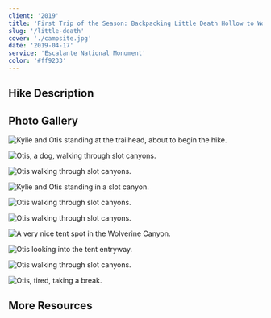```yaml
---
client: '2019'
title: 'First Trip of the Season: Backpacking Little Death Hollow to Wolverine Canyon'
slug: '/little-death'
cover: './campsite.jpg'
date: '2019-04-17'
service: 'Escalante National Monument'
color: '#ff9233'
---
```


## Hike Description

## Photo Gallery

![Kylie and Otis standing at the trailhead, about to begin the hike.](./beginning.jpg)

![Otis, a dog, walking through slot canyons.](./otis-1.jpg)

![Otis walking through slot canyons.](./otis-3.jpg)

![Kylie and Otis standing in a slot canyon.](./kylie-otis.jpg)

![Otis walking through slot canyons.](./otis-4.jpg)

![Otis walking through slot canyons.](./otis-5.jpg)

![A very nice tent spot in the Wolverine Canyon.](./campsite.jpg)

![Otis looking into the tent entryway.](./otis-camp.jpg)

![Otis walking through slot canyons.](./otis-6.jpg)

![Otis, tired, taking a break.](./otis-8.jpg)

## More Resources
